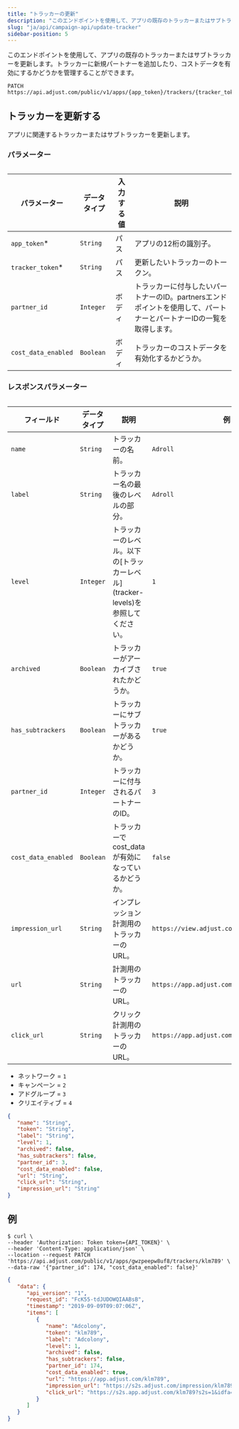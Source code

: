 ```yaml
---
title: "トラッカーの更新"
description: "このエンドポイントを使用して、アプリの既存のトラッカーまたはサブトラッカーを更新します。"
slug: "ja/api/campaign-api/update-tracker"
sidebar-position: 5
---
```


このエンドポイントを使用して、アプリの既存のトラッカーまたはサブトラッカーを更新します。トラッカーに新規パートナーを追加したり、コストデータを有効にするかどうかを管理することができます。

```http
PATCH https://api.adjust.com/public/v1/apps/{app_token}/trackers/{tracker_token}
```

## トラッカーを更新する

アプリに関連するトラッカーまたはサブトラッカーを更新します。

### パラメーター

<Table>

| パラメーター        | データタイプ | 入力する値 | 説明                                                                                                                 |
| ------------------- | ------------ | ---------- | -------------------------------------------------------------------------------------------------------------------- |
| `app_token`\*       | `String`     | パス       | アプリの12桁の識別子。                                                                                               |
| `tracker_token`\*   | `String`     | パス       | 更新したいトラッカーのトークン。                                                                                     |
| `partner_id`        | `Integer`    | ボディ     | トラッカーに付与したいパートナーのID。partnersエンドポイントを使用して、パートナーとパートナーIDの一覧を取得します。 |
| `cost_data_enabled` | `Boolean`    | ボディ     | トラッカーのコストデータを有効化するかどうか。                                                                       |

</Table>

### レスポンスパラメーター

<Table search>

| フィールド          | データタイプ | 説明                                                                                  | 例                                          |
| ------------------- | ------------ | ------------------------------------------------------------------------------------- | ------------------------------------------- |
| `name`              | `String`     | トラッカーの名前。                                                                    | `Adroll`                                    |
| `label`             | `String`     | トラッカー名の最後のレベルの部分。                                                    | `Adroll`                                    |
| `level`             | `Integer`    | トラッカーのレベル。以下の\[トラッカーレベル\]\(tracker\-levels\)を参照してください。 | `1`                                         |
| `archived`          | `Boolean`    | トラッカーがアーカイブされたかどうか。                                                | `true`                                      |
| `has_subtrackers`   | `Boolean`    | トラッカーにサブトラッカーがあるかどうか。                                            | `true`                                      |
| `partner_id`        | `Integer`    | トラッカーに付与されるパートナーのID。                                                | `3`                                         |
| `cost_data_enabled` | `Boolean`    | トラッカーでcost_dataが有効になっているかどうか。                                     | `false`                                     |
| `impression_url`    | `String`     | インプレッション計測用のトラッカーのURL。                                             | `https://view.adjust.com/impression/abc123` |
| `url`               | `String`     | 計測用のトラッカーのURL。                                                             | `https://app.adjust.com/abc123`             |
| `click_url`         | `String`     | クリック計測用のトラッカーのURL。                                                     | `https://app.adjust.com/abc123`             |

</Table> <Accordion title="トラッカーレベル">

-  ネットワーク = `1`
-  キャンペーン = `2`
-  アドグループ = `3`
-  クリエイティブ = `4`

</Accordion>

```json
{
   "name": "String",
   "token": "String",
   "label": "String",
   "level": 1,
   "archived": false,
   "has_subtrackers": false,
   "partner_id": 3,
   "cost_data_enabled": false,
   "url": "String",
   "click_url": "String",
   "impression_url": "String"
}
```

## 例

```console
$ curl \
--header 'Authorization: Token token={API_TOKEN}' \
--header 'Content-Type: application/json' \
--location --request PATCH 'https://api.adjust.com/public/v1/apps/gwzpeepw8uf8/trackers/klm789' \
--data-raw '{"partner_id": 174, "cost_data_enabled": false}'
```

```json
{
   "data": {
      "api_version": "1",
      "request_id": "FcK55-tdJUDOWQIAABsB",
      "timestamp": "2019-09-09T09:07:06Z",
      "items": [
         {
            "name": "Adcolony",
            "token": "klm789",
            "label": "Adcolony",
            "level": 1,
            "archived": false,
            "has_subtrackers": false,
            "partner_id": 174,
            "cost_data_enabled": true,
            "url": "https://app.adjust.com/klm789",
            "impression_url": "https://s2s.adjust.com/impression/klm789?s2s=1&idfa=[IDFA]&gps_adid=[GOOGLE_AD_ID]&ip_address=  [IP_ADDRESS]&adcolony_click_id=[CLICK_ID]&android_id_upper_sha1=[SHA1_ANDROID_ID]&cost_id=[CLICK_ID]&cost_type=[BID_TYPE]&cost_amount=[BID]&cost_currency=USD",
            "click_url": "https://s2s.app.adjust.com/klm789?s2s=1&idfa=[IDFA]&gps_adid=[GOOGLE_AD_ID]&ip_address=[IP_ADDRESS]&adcolony_click_id=[CLICK_ID]&android_id_upper_sha1=[SHA1_ANDROID_ID]&cost_id=[CLICK_ID]&cost_type=[BID_TYPE]&cost_amount=[BID]&cost_currency=USD"
         }
      ]
   }
}
```
